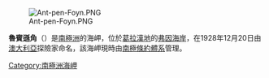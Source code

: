 [[Image:Ant-pen-Foyn.PNG|thumb]]

{{coord|66|52|S|63|43|W|display=title}}

'''魯賓遜角'''（{{lang-en|Cape Robinson}}）是[[南極洲|南極洲]]的海岬，位於[[葛拉漢地|葛拉漢地]]的[[弗因海岸|弗因海岸]]，在1928年12月20日由[[澳大利亞|澳大利亞]]探險家命名，該海岬現時由[[南極條約體系|南極條約體系]]管理。

{{DEFAULTSORT:Cape Robinson}}
[[Category:南極洲海岬|Category:南極洲海岬]]


{{FoynCoast-geo-stub}}